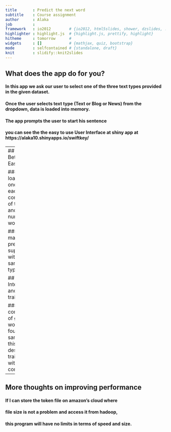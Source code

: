 ---
title       : Predict the next word
subtitle    : Course assignment
author      : Alaka
job         : 
framework   : io2012        # {io2012, html5slides, shower, dzslides, ...}
highlighter : highlight.js  # {highlight.js, prettify, highlight}
hitheme     : tomorrow      # 
widgets     : []            # {mathjax, quiz, bootstrap}
mode        : selfcontained # {standalone, draft}
knit        : slidify::knit2slides
---

## What does the app do for you?

#### In this app we ask our user to select one of the three text types provided in the given dataset.

#### Once the user selects text type (Text or Blog or News) from the dropdown, data is loaded into memory.


#### The app prompts the user to start his sentence

#### you can see the the easy to use User Interface at shiny app at https://alaka10.shinyapps.io/swiftkey/


---
## Faster, Better and Easy to use 


#### Data is loaded only once for each combination of text type and initial number of words. 

#### This makes word prediction super fast within the same text type, 



## Intelligent and self training 

#### if a combination of given words is not found in the sample set, this app is designed to train itself with the new combination.



---
## More thoughts on improving performance 

#### If I can store the token file on amazon's cloud where 
#### file size is not a problem and access it from  hadoop, 
#### this program will have  no limits in terms of speed and size.







